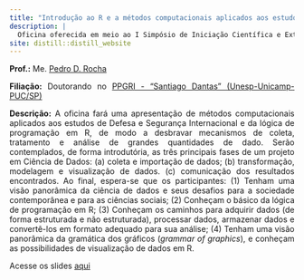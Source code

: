 ```yaml
---
title: "Introdução ao R e a métodos computacionais aplicados aos estudos de Defesa e Segurança Internacional"
description: |
  Oficina oferecida em meio ao I Simpósio de Iniciação Científica e Extensão em Estudos de Defesa (SICEDef) entre os dias 02 e 03 de Setembro de 2020
site: distill::distill_website
---
```


<p style="text-align:justify"><b>Prof.:</b> Me. <a href="http://pedrodrocha.com/" target="_blank">Pedro D. Rocha</a> </p>


<p style="text-align:justify"><b>Filiação:</b> Doutorando no <a href="https://www.santiagodantas-ppgri.org/" target="_blank">PPGRI - "Santiago Dantas" (Unesp-Unicamp-PUC/SP)</a>
<p style="text-align:justify">
<b>Descrição:</b> A oficina fará uma apresentação de métodos computacionais aplicados aos estudos de Defesa e Segurança Internacional e da lógica de programação em R, de modo a desbravar mecanismos de coleta, tratamento e análise de grandes quantidades de dado. Serão contemplados, de forma introdutória, as três principais fases de um projeto em Ciência de Dados: (a) coleta e importação de dados; (b) transformação, modelagem e visualização de dados. (c) comunicação dos resultados encontrados. Ao final, espera-se que os participantes: (1) Tenham uma visão panorâmica da ciência de dados e seus desafios para a sociedade contemporânea e para as ciências sociais; (2) Conheçam o básico da lógica de programação em R; (3) Conheçam os caminhos para adquirir dados (de forma estruturada e não estruturada), processar dados, armazenar dados e convertê-los em formato adequado para sua análise; (4) Tenham uma visão panorâmica da gramática dos gráficos (<i>grammar of graphics</i>), e conheçam as possibilidades de visualização de dados em R. </p>

Acesse os slides [aqui](https://oficinar.netlify.app/)
